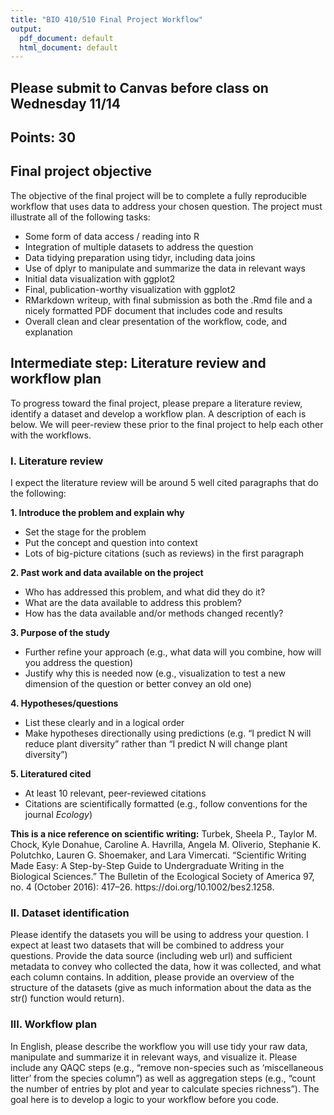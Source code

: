 ```yaml
---
title: "BIO 410/510 Final Project Workflow"
output:
  pdf_document: default
  html_document: default
---
```


## Please submit to Canvas before class on Wednesday 11/14
## Points: 30

## Final project objective
The objective of the final project will be to complete a fully reproducible workflow that uses data to address your chosen question. The project must illustrate all of the following tasks:

* Some form of data access / reading into R
* Integration of multiple datasets to address the question
* Data tidying preparation using tidyr, including data joins
* Use of dplyr to manipulate and summarize the data in relevant ways
* Initial data visualization with ggplot2
* Final, publication-worthy visualization with ggplot2
* RMarkdown writeup, with final submission as both the .Rmd file and a nicely formatted
    PDF document that includes code and results
*  Overall clean and clear presentation of the workflow, code, and explanation


## Intermediate step: Literature review and workflow plan
To progress toward the final project, please prepare a literature review, identify a dataset and develop a workflow plan. A description of each is below. We will peer-review these prior to the final project to help each other with the workflows.

### I. Literature review  
I expect the literature review will be around 5 well cited paragraphs that do the following:  

__1. Introduce the problem and explain why__  

* Set the stage for the problem  
* Put the concept and question into context  
* Lots of big-picture citations (such as reviews) in the first paragraph  

__2. Past work and data available on the project__

- Who has addressed this problem, and what did they do it?  
- What are the data available to address this problem?  
- How has the data available and/or methods changed recently?  

__3. Purpose of the study__

- Further refine your approach (e.g., what data will you combine, how will you address the question)  
- Justify why this is needed now (e.g., visualization to test a new dimension of the question or better convey an old one)

__4. Hypotheses/questions__

- List these clearly and in a logical order  
- Make hypotheses directionally using predictions (e.g. "I predict N will reduce plant diversity" rather than "I predict N will change plant diversity")

__5. Literatured cited__

   - At least 10 relevant, peer-reviewed citations  
   - Citations are scientifically formatted (e.g., follow conventions for the journal _Ecology_)   

**This is a nice reference on scientific writing:** Turbek, Sheela P., Taylor M. Chock, Kyle Donahue, Caroline A. Havrilla, Angela M. Oliverio, Stephanie K. Polutchko, Lauren G. Shoemaker, and Lara Vimercati. “Scientific Writing Made Easy: A Step-by-Step Guide to Undergraduate Writing in the Biological Sciences.” The Bulletin of the Ecological Society of America 97, no. 4 (October 2016): 417–26. https://doi.org/10.1002/bes2.1258.


### II. Dataset identification
Please identify the datasets you will be using to address your question. I expect at least two datasets that will be combined to address your questions. Provide the data source (including web url) and sufficient metadata to convey who collected the data, how it was collected, and what each column contains. In addition, please provide an overview of the structure of the datasets (give as much information about the data as the str() function would return).

### III. Workflow plan
In English, please describe the workflow you will use tidy your raw data, manipulate and summarize it in relevant ways, and visualize it. Please include any QAQC steps (e.g., "remove non-species such as 'miscellaneous litter' from the species column") as well as aggregation steps (e.g., "count the number of entries by plot and year to calculate species richness"). The goal here is to develop a logic to your workflow before you code. 

